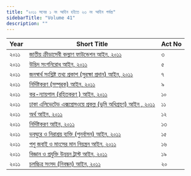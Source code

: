 ```yaml
---
title: "২০১১ সনের ১ নং আইন হইতে ২৩ নং আইন পর্যন্ত"
sidebarTitle: "Volume 41"
description: ""
---
```


| Year | Short Title | Act No |
|------|-------------|--------|
| ২০১১ | [জাতীয় ক্রীড়াসেবী কল্যাণ ফাউন্ডেশন আইন, ২০১১](/laws/act-1068) | ৩ |
| ২০১১ | [উদ্ভিদ সংগনিরোধ আইন, ২০১১](/laws/act-1070) | ৫ |
| ২০১১ | [জনস্বার্থ সংশ্লিষ্ট তথ্য প্রকাশ (সুরক্ষা প্রদান) আইন, ২০১১](/laws/act-1072) | ৭ |
| ২০১১ | [নির্দিষ্টকরণ (সম্পূরক) আইন, ২০১১](/laws/act-1073) | ৯ |
| ২০১১ | [কর-ন্যায়পাল (রহিতকরণ ) আইন, ২০১১](/laws/act-1074) | ১০ |
| ২০১১ | [ঢাকা এলিভেটেড এক্সপ্রেসওয়ে প্রকল্প (ভূমি অধিগ্রহণ) আইন , ২০১১](/laws/act-1075) | ১১ |
| ২০১১ | [অর্থ আইন, ২০১১](/laws/act-1076) | ১২ |
| ২০১১ | [নির্দিষ্টকরণ আইন, ২০১১](/laws/act-1077) | ১৩ |
| ২০১১ | [ভবঘুরে ও নিরাশ্রয় ব্যক্তি (পুনর্বাসন) আইন, ২০১১](/laws/act-1078) | ১৫ |
| ২০১১ | [পশু জবাই ও মাংসের মান নিয়ন্ত্রন আইন, ২০১১](/laws/act-1079) | ১৬ |
| ২০১১ | [বিজ্ঞান ও প্রযুক্তি উন্নয়ন ট্রাস্ট আইন, ২০১১](/laws/act-1080) | ১৯ |
| ২০১১ | [চলচ্চিত্র সংসদ (নিবন্ধন) আইন, ২০১১](/laws/act-1081) | ২০ |
